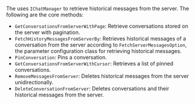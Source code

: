 <PlatformWrapper platform="windows">

The <Vg k="CHAT_SDK"/> uses `IChatManager` to retrieve historical messages from the server. The following are the core methods:

- `GetConversationsFromServerWithPage`: Retrieve conversations stored on the server with pagination.
- `FetchHistoryMessagesFromServerBy`: Retrieves historical messages of a conversation from the server according to `FetchServerMessagesOption`, the parameter configuration class for retrieving historical messages.
- `PinConversation`: Pins a conversation.
- `GetConversationsFromServerWithCursor`: Retrieves a list of pinned conversations.
- `RemoveMessagesFromServer`: Deletes historical messages from the server unidirectionally.
- `DeleteConversationFromServer`: Deletes conversations and their historical messages from the server.

</PlatformWrapper>